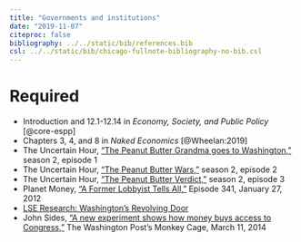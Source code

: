 ```yaml
---
title: "Governments and institutions"
date: "2019-11-07"
citeproc: false
bibliography: ../../static/bib/references.bib
csl: ../../static/bib/chicago-fullnote-bibliography-no-bib.csl
---
```


# Required

- <i class="fas fa-book"></i> Introduction and 12.1-12.14 in *Economy, Society, and Public Policy* [@core-espp]
- <i class="fas fa-book"></i> Chapters 3, 4, and 8 in *Naked Economics* [@Wheelan:2019]
- <i class="fas fa-podcast"></i> The Uncertain Hour, ["The Peanut Butter Grandma goes to Washington,"](https://www.marketplace.org/2017/10/25/business/uncertain-hour/s02-1-peanut-butter-grandma-goes-washington) season 2, episode 1
- <i class="fas fa-podcast"></i> The Uncertain Hour, ["The Peanut Butter Wars,"](https://www.marketplace.org/2017/11/10/business/uncertain-hour/s02-2-peanut-butter-wars) season 2, episode 2
- <i class="fas fa-podcast"></i> The Uncertain Hour, ["The Peanut Butter Verdict,"](https://www.marketplace.org/2017/11/22/business/uncertain-hour/s02-3-peanut-butter-verdict) season 2, episode 3
- <i class="fas fa-podcast"></i> Planet Money, ["A Former Lobbyist Tells All,"](https://www.npr.org/sections/money/2012/01/27/145923803/the-friday-podcast-a-former-lobbyist-tells-all) Episode 341, January 27, 2012
- <i class="fab fa-youtube"></i> [LSE Research: Washington's Revolving Door](https://www.youtube.com/watch?v=2XLuaebpdAA)
- <i class="fas fa-external-link-square-alt"></i> John Sides, ["A new experiment shows how money buys access to Congress,"](https://www.washingtonpost.com/news/monkey-cage/wp/2014/03/11/a-new-experiment-shows-how-money-buys-access-to-congress/?utm_term=.52fe30402280) The Washington Post's Monkey Cage, March 11, 2014
